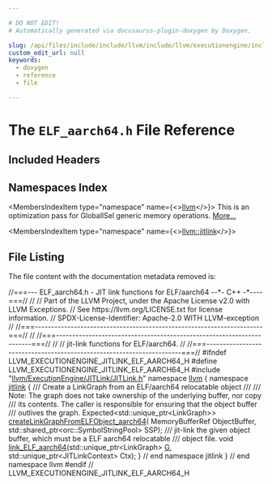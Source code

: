 ```yaml
---

# DO NOT EDIT!
# Automatically generated via docusaurus-plugin-doxygen by Doxygen.

slug: /api/files/include/include/llvm/include/llvm/executionengine/include/llvm/executionengine/jitlink/elf-aarch64-h
custom_edit_url: null
keywords:
  - doxygen
  - reference
  - file

---
```





# The `ELF_aarch64.h` File Reference

<DoxygenPage pluginConfig={pluginConfig}>



## Included Headers

<IncludesList>
<IncludesListItem
  filePath="llvm/ExecutionEngine/JITLink/JITLink.h"
  permalink="/docs/api/files/include/include/llvm/include/llvm/executionengine/include/llvm/executionengine/jitlink/jitlink-h"
  isLocal="true" />
</IncludesList>

## Namespaces Index

<MembersIndex>

<MembersIndexItem
  type="namespace"
  name={<><a href="/docs/api/namespaces/llvm">llvm</a></>}>
This is an optimization pass for GlobalISel generic memory operations. <a href="/docs/api/namespaces/llvm/#details">More...</a>
</MembersIndexItem>

<MembersIndexItem
  type="namespace"
  name={<><a href="/docs/api/namespaces/llvm/jitlink">llvm::jitlink</a></>}>
</MembersIndexItem>

</MembersIndex>


## File Listing

The file content with the documentation metadata removed is:

<ProgramListing>

<Link id="l00001" /><CodeLine lineNumber="1"><span class="doxyHighlightComment">//===--- ELF&#95;aarch64.h - JIT link functions for ELF/aarch64 --&#42;- C++ -&#42;----===//</span></CodeLine>
<Link id="l00002" /><CodeLine lineNumber="2"><span class="doxyHighlightComment">//</span></CodeLine>
<Link id="l00003" /><CodeLine lineNumber="3"><span class="doxyHighlightComment">// Part of the LLVM Project, under the Apache License v2.0 with LLVM Exceptions.</span></CodeLine>
<Link id="l00004" /><CodeLine lineNumber="4"><span class="doxyHighlightComment">// See https://llvm.org/LICENSE.txt for license information.</span></CodeLine>
<Link id="l00005" /><CodeLine lineNumber="5"><span class="doxyHighlightComment">// SPDX-License-Identifier: Apache-2.0 WITH LLVM-exception</span></CodeLine>
<Link id="l00006" /><CodeLine lineNumber="6"><span class="doxyHighlightComment">//</span></CodeLine>
<Link id="l00007" /><CodeLine lineNumber="7"><span class="doxyHighlightComment">//===----------------------------------------------------------------------===//</span></CodeLine>
<Link id="l00008" /><CodeLine lineNumber="8"><span class="doxyHighlightComment">//</span></CodeLine>
<Link id="l00009" /><CodeLine lineNumber="9"><span class="doxyHighlightComment">//===----------------------------------------------------------------------===//</span></CodeLine>
<Link id="l00010" /><CodeLine lineNumber="10"><span class="doxyHighlightComment">//</span></CodeLine>
<Link id="l00011" /><CodeLine lineNumber="11"><span class="doxyHighlightComment">// jit-link functions for ELF/aarch64.</span></CodeLine>
<Link id="l00012" /><CodeLine lineNumber="12"><span class="doxyHighlightComment">//</span></CodeLine>
<Link id="l00013" /><CodeLine lineNumber="13"><span class="doxyHighlightComment">//===----------------------------------------------------------------------===//</span></CodeLine>
<Link id="l00014" /><CodeLine lineNumber="14"></CodeLine>
<Link id="l00015" /><CodeLine lineNumber="15"><span class="doxyHighlightPreprocessor">#ifndef LLVM&#95;EXECUTIONENGINE&#95;JITLINK&#95;ELF&#95;AARCH64&#95;H</span></CodeLine>
<Link id="l00016" /><CodeLine lineNumber="16"><span class="doxyHighlightPreprocessor">#define LLVM&#95;EXECUTIONENGINE&#95;JITLINK&#95;ELF&#95;AARCH64&#95;H</span></CodeLine>
<Link id="l00017" /><CodeLine lineNumber="17"></CodeLine>
<Link id="l00018" /><CodeLine lineNumber="18"><span class="doxyHighlightPreprocessor">#include &quot;<a href="/docs/api/files/include/include/llvm/include/llvm/executionengine/include/llvm/executionengine/jitlink/jitlink-h">llvm/ExecutionEngine/JITLink/JITLink.h</a>&quot;</span></CodeLine>
<Link id="l00019" /><CodeLine lineNumber="19"></CodeLine>
<Link id="l00020" /><CodeLine lineNumber="20"><span class="doxyHighlightKeyword">namespace </span><span class="doxyHighlight"><a href="/docs/api/namespaces/llvm">llvm</a> &#123;</span></CodeLine>
<Link id="l00021" /><CodeLine lineNumber="21"><span class="doxyHighlightKeyword">namespace </span><span class="doxyHighlight"><a href="/docs/api/namespaces/llvm/jitlink">jitlink</a> &#123;</span></CodeLine>
<Link id="l00022" /><CodeLine lineNumber="22"></CodeLine>
<Link id="l00023" /><CodeLine lineNumber="23"><span class="doxyHighlightComment">/// Create a LinkGraph from an ELF/aarch64 relocatable object</span></CodeLine>
<Link id="l00024" /><CodeLine lineNumber="24"><span class="doxyHighlightComment">///</span></CodeLine>
<Link id="l00025" /><CodeLine lineNumber="25"><span class="doxyHighlightComment">/// Note: The graph does not take ownership of the underlying buffer, nor copy</span></CodeLine>
<Link id="l00026" /><CodeLine lineNumber="26"><span class="doxyHighlightComment">/// its contents. The caller is responsible for ensuring that the object buffer</span></CodeLine>
<Link id="l00027" /><CodeLine lineNumber="27"><span class="doxyHighlightComment">/// outlives the graph.</span></CodeLine>
<Link id="l00028" /><CodeLine lineNumber="28"><span class="doxyHighlight">Expected&lt;std::unique&#95;ptr&lt;LinkGraph&gt;&gt; <a href="/docs/api/namespaces/llvm/jitlink/#ac95049051540ea75bfbcab8a7c8e1f69">createLinkGraphFromELFObject&#95;aarch64</a>(</span></CodeLine>
<Link id="l00029" /><CodeLine lineNumber="29"><span class="doxyHighlight">    MemoryBufferRef ObjectBuffer, std::shared&#95;ptr&lt;orc::SymbolStringPool&gt; SSP);</span></CodeLine>
<Link id="l00030" /><CodeLine lineNumber="30"></CodeLine>
<Link id="l00031" /><CodeLine lineNumber="31"><span class="doxyHighlightComment">/// jit-link the given object buffer, which must be a ELF aarch64 relocatable</span></CodeLine>
<Link id="l00032" /><CodeLine lineNumber="32"><span class="doxyHighlightComment">/// object file.</span></CodeLine>
<Link id="l00033" /><CodeLine lineNumber="33"><span class="doxyHighlightKeywordType">void</span><span class="doxyHighlight"> <a href="/docs/api/namespaces/llvm/jitlink/#aa76aa840b0de153c5d9412db29f03e69">link&#95;ELF&#95;aarch64</a>(std::unique&#95;ptr&lt;LinkGraph&gt; <a href="/docs/api/files/lib/lib/support/md5-cpp/#ad96b7cf3182ce2ba85e5a7a93b12c441">G</a>,</span></CodeLine>
<Link id="l00034" /><CodeLine lineNumber="34"><span class="doxyHighlight">                      std::unique&#95;ptr&lt;JITLinkContext&gt; Ctx);</span></CodeLine>
<Link id="l00035" /><CodeLine lineNumber="35"></CodeLine>
<Link id="l00036" /><CodeLine lineNumber="36"><span class="doxyHighlight">&#125; </span><span class="doxyHighlightComment">// end namespace jitlink</span></CodeLine>
<Link id="l00037" /><CodeLine lineNumber="37"><span class="doxyHighlight">&#125; </span><span class="doxyHighlightComment">// end namespace llvm</span></CodeLine>
<Link id="l00038" /><CodeLine lineNumber="38"></CodeLine>
<Link id="l00039" /><CodeLine lineNumber="39"><span class="doxyHighlightPreprocessor">#endif </span><span class="doxyHighlightComment">// LLVM&#95;EXECUTIONENGINE&#95;JITLINK&#95;ELF&#95;AARCH64&#95;H</span></CodeLine>

</ProgramListing>


</DoxygenPage>
